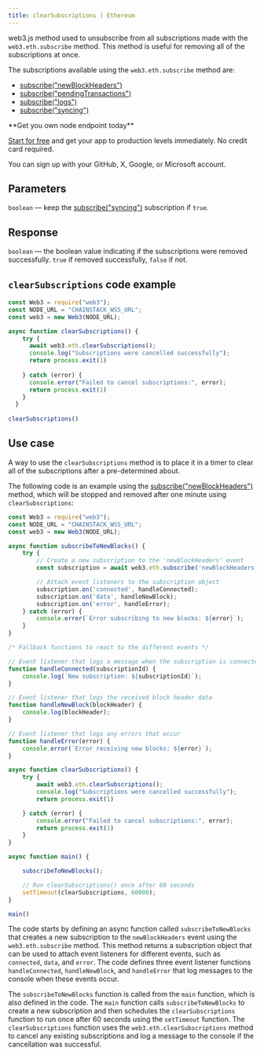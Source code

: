 ---
title: clearSubscriptions | Ethereum
---

web3.js method used to unsubscribe from all subscriptions made with the `web3.eth.subscribe` method. This method is useful for removing all of the subscriptions at once.

The subscriptions available using the `web3.eth.subscribe` method are:

* [subscribe("newBlockHeaders")](/api-reference/ethereum-subscribenewblockheaders)
* [subscribe("pendingTransactions")](/api-reference/ethereum-subscribependingtransactions)
* [subscribe("logs")](/api-reference/ethereum-subscribelogs)
* [subscribe("syncing")](/api-reference/ethereum-subscribesyncing)

<Check>
**Get you own node endpoint today**

[Start for free](https://console.chainstack.com/) and get your app to production levels immediately. No credit card required.

You can sign up with your GitHub, X, Google, or Microsoft account.
</Check>


## Parameters

`boolean` — keep the [subscribe("syncing")](/api-reference/ethereum-subscribesyncing) subscription if `true`.

## Response

`boolean` — the boolean value indicating if the subscriptions were removed successfully. `true` if removed successfully, `false` if not.

## `clearSubscriptions` code example

```javascript index.js
const Web3 = require("web3");
const NODE_URL = "CHAINSTACK_WSS_URL";
const web3 = new Web3(NODE_URL);

async function clearSubscriptions() {
    try {
      await web3.eth.clearSubscriptions();
      console.log("Subscriptions were cancelled successfully");
      return process.exit(1)
      
    } catch (error) {
      console.error("Failed to cancel subscriptions:", error);
      return process.exit(1)
    }
  }
  
clearSubscriptions()
```


## Use case

A way to use the `clearSubscriptions` method is to place it in a timer to clear all of the subscriptions after a pre-determined about.

The following code is an example using the [subscribe("newBlockHeaders")](/api-reference/ethereum-subscribenewblockheaders) method, which will be stopped and removed after one minute using `clearSubscriptions`:

```javascript index.js
const Web3 = require("web3");
const NODE_URL = "CHAINSTACK_WSS_URL";
const web3 = new Web3(NODE_URL);

async function subscribeToNewBlocks() {
    try {
        // Create a new subscription to the 'newBlockHeaders' event
        const subscription = await web3.eth.subscribe('newBlockHeaders');

        // Attach event listeners to the subscription object
        subscription.on('connected', handleConnected);
        subscription.on('data', handleNewBlock);
        subscription.on('error', handleError);
    } catch (error) {
        console.error(`Error subscribing to new blocks: ${error}`);
    }
}

/* Fallback functions to react to the different events */

// Event listener that logs a message when the subscription is connected
function handleConnected(subscriptionId) {
    console.log(`New subscription: ${subscriptionId}`);
}

// Event listener that logs the received block header data
function handleNewBlock(blockHeader) {
    console.log(blockHeader);
}

// Event listener that logs any errors that occur
function handleError(error) {
    console.error(`Error receiving new blocks: ${error}`);
}

async function clearSubscriptions() {
    try {
        await web3.eth.clearSubscriptions();
        console.log("Subscriptions were cancelled successfully");
        return process.exit(1)

    } catch (error) {
        console.error("Failed to cancel subscriptions:", error);
        return process.exit(1)
    }
}

async function main() {

    subscribeToNewBlocks();

    // Run clearSubscriptions() once after 60 seconds
    setTimeout(clearSubscriptions, 60000);
}

main()
```


The code starts by defining an async function called `subscribeToNewBlocks` that creates a new subscription to the `newBlockHeaders` event using the `web3.eth.subscribe` method. This method returns a subscription object that can be used to attach event listeners for different events, such as `connected`, `data`, and `error`. The code defines three event listener functions `handleConnected`, `handleNewBlock`, and `handleError` that log messages to the console when these events occur.

The `subscribeToNewBlocks` function is called from the `main` function, which is also defined in the code. The `main` function calls `subscribeToNewBlocks` to create a new subscription and then schedules the `clearSubscriptions` function to run once after 60 seconds using the `setTimeout` function. The `clearSubscriptions` function uses the `web3.eth.clearSubscriptions` method to cancel any existing subscriptions and log a message to the console if the cancellation was successful.